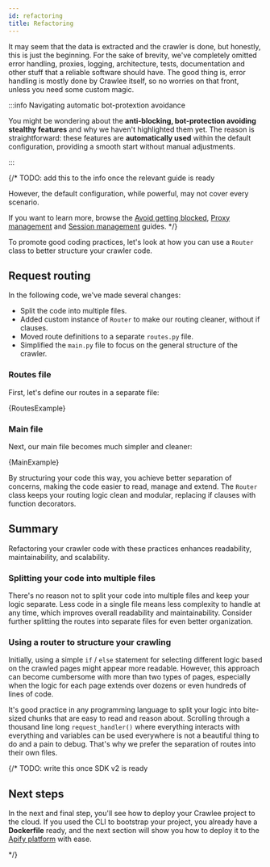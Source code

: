```yaml
---
id: refactoring
title: Refactoring
---
```




It may seem that the data is extracted and the crawler is done, but honestly, this is just the beginning. For the sake of brevity, we've completely omitted error handling, proxies, logging, architecture, tests, documentation and other stuff that a reliable software should have. The good thing is, error handling is mostly done by Crawlee itself, so no worries on that front, unless you need some custom magic.

:::info Navigating automatic bot-protextion avoidance

You might be wondering about the **anti-blocking, bot-protection avoiding stealthy features** and why we haven't highlighted them yet. The reason is straightforward: these features are **automatically used** within the default configuration, providing a smooth start without manual adjustments.

:::

{/* TODO: add this to the info once the relevant guide is ready

However, the default configuration, while powerful, may not cover every scenario.

If you want to learn more, browse the [Avoid getting blocked](../guides/avoid-blocking), [Proxy management](../guides/proxy-management) and [Session management](../guides/session-management) guides.
*/}

To promote good coding practices, let's look at how you can use a <ApiLink to="class/Router">`Router`</ApiLink> class to better structure your crawler code.

## Request routing

In the following code, we've made several changes:

- Split the code into multiple files.
- Added custom instance of <ApiLink to="class/Router">`Router`</ApiLink> to make our routing cleaner, without if clauses.
- Moved route definitions to a separate `routes.py` file.
- Simplified the `main.py` file to focus on the general structure of the crawler.

### Routes file

First, let's define our routes in a separate file:

<CodeBlock className="language-python" title="src/routes.py">
    {RoutesExample}
</CodeBlock>

### Main file

Next, our main file becomes much simpler and cleaner:

<CodeBlock className="language-python" title="src/main.py">
    {MainExample}
</CodeBlock>

By structuring your code this way, you achieve better separation of concerns, making the code easier to read, manage and extend. The <ApiLink to="class/Router">`Router`</ApiLink> class keeps your routing logic clean and modular, replacing if clauses with function decorators.

## Summary

Refactoring your crawler code with these practices enhances readability, maintainability, and scalability.

### Splitting your code into multiple files

There's no reason not to split your code into multiple files and keep your logic separate. Less code in a single file means less complexity to handle at any time, which improves overall readability and maintainability. Consider further splitting the routes into separate files for even better organization.

### Using a router to structure your crawling

Initially, using a simple `if` / `else` statement for selecting different logic based on the crawled pages might appear more readable. However, this approach can become cumbersome with more than two types of pages, especially when the logic for each page extends over dozens or even hundreds of lines of code.

It's good practice in any programming language to split your logic into bite-sized chunks that are easy to read and reason about. Scrolling through a thousand line long `request_handler()` where everything interacts with everything and variables can be used everywhere is not a beautiful thing to do and a pain to debug. That's why we prefer the separation of routes into their own files.

{/* TODO: write this once SDK v2 is ready

## Next steps

In the next and final step, you'll see how to deploy your Crawlee project to the cloud. If you used the CLI to bootstrap your project, you already have a **Dockerfile** ready, and the next section will show you how to deploy it to the [Apify platform](../deployment/apify-platform) with ease.

*/}
